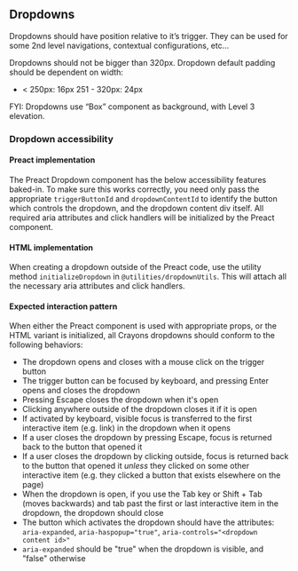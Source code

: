 ## Dropdowns

Dropdowns should have position relative to it’s trigger. They can be used for
some 2nd level navigations, contextual configurations, etc...

Dropdowns should not be bigger than 320px. Dropdown default padding should be
dependent on width:

- < 250px: 16px 251 - 320px: 24px

FYI: Dropdowns use “Box” component as background, with Level 3 elevation.

### Dropdown accessibility

#### Preact implementation

The Preact Dropdown component has the below accessibility features baked-in. To
make sure this works correctly, you need only pass the appropriate
`triggerButtonId` and `dropdownContentId` to identify the button which controls
the dropdown, and the dropdown content div itself. All required aria attributes
and click handlers will be initialized by the Preact component.

#### HTML implementation

When creating a dropdown outside of the Preact code, use the utility method
`initializeDropdown` in `@utilities/dropdownUtils`. This will attach all the
necessary aria attributes and click handlers.

#### Expected interaction pattern

When either the Preact component is used with appropriate props, or the HTML
variant is initialized, all Crayons dropdowns should conform to the following
behaviors:

- The dropdown opens and closes with a mouse click on the trigger button
- The trigger button can be focused by keyboard, and pressing Enter opens and
  closes the dropdown
- Pressing Escape closes the dropdown when it's open
- Clicking anywhere outside of the dropdown closes it if it is open
- If activated by keyboard, visible focus is transferred to the first
  interactive item (e.g. link) in the dropdown when it opens
- If a user closes the dropdown by pressing Escape, focus is returned back to
  the button that opened it
- If a user closes the dropdown by clicking outside, focus is returned back to
  the button that opened it _unless_ they clicked on some other interactive item
  (e.g. they clicked a button that exists elsewhere on the page)
- When the dropdown is open, if you use the Tab key or Shift + Tab (moves
  backwards) and tab past the first or last interactive item in the dropdown,
  the dropdown should close
- The button which activates the dropdown should have the attributes:
  `aria-expanded`, `aria-haspopup="true"`,
  `aria-controls="<dropdown content id>"`
- `aria-expanded` should be "true" when the dropdown is visible, and "false"
  otherwise
